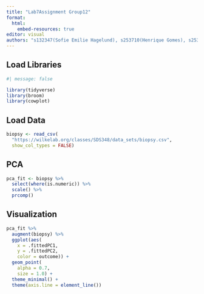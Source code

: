 ```yaml
---
title: "Lab7Assignment Group12"
format: 
  html:
    embed-resources: true
editor: visual
authors: "s132347(Sofie Emilie Hagelund), s253710(Henrique Gomes), s253689(Paula Meerjanssen), s252750(Shuyue Zhang), s253719(Eszter Hudra)"
---
```


## Load Libraries

```r
#| message: false  

library(tidyverse) 
library(broom)  
library(cowplot)
```

## Load Data

```r
biopsy <- read_csv(
  "https://wilkelab.org/classes/SDS348/data_sets/biopsy.csv",
  show_col_types = FALSE)
```

## PCA

```r
pca_fit <- biopsy %>% 
  select(where(is.numeric)) %>% 
  scale() %>% 
  prcomp() 
```

## Visualization

```r
pca_fit %>% 
  augment(biopsy) %>% 
  ggplot(aes(
    x = .fittedPC1, 
    y = .fittedPC2,
    color = outcome)) +
  geom_point(
    alpha = 0.7, 
    size = 1.0) +
  theme_minimal() +
  theme(axis.line = element_line())
  
  
```

